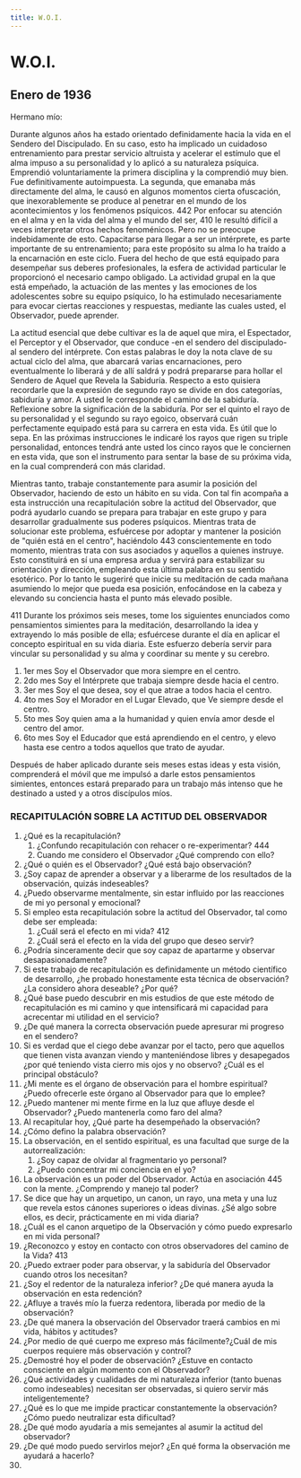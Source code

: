 ```yaml
---
title: W.O.I.
---
```


# W.O.I.

## Enero de 1936

Hermano mío:

Durante algunos años ha estado orientado definidamente hacia la vida en el Sendero del Discipulado. En su caso, esto ha implicado un cuidadoso entrenamiento para prestar servicio altruista y acelerar el estímulo que el alma impuso a su personalidad y lo aplicó a su naturaleza psíquica. Emprendió voluntariamente la primera disciplina y la comprendió muy bien. Fue definitivamente autoimpuesta. La segunda, que emanaba más directamente del alma, le causó en algunos momentos cierta ofuscación, que inexorablemente se produce al penetrar en el mundo de los acontecimientos y los fenómenos psíquicos. <Pin lang="en">442</Pin> Por enfocar su atención en el alma y en la vida del alma y el mundo del ser, <Pin lang="es">410</Pin> le resultó difícil a veces interpretar otros hechos fenoménicos. Pero no se preocupe indebidamente de esto. Capacitarse para llegar a ser un intérprete, es parte importante de su entrenamiento; para este propósito su alma lo ha traído a la encarnación en este ciclo. Fuera del hecho de que está equipado para desempeñar sus deberes profesionales, la esfera de actividad particular le proporcionó el necesario campo obligado. La actividad grupal en la que está empeñado, la actuación de las mentes y las emociones de los adolescentes sobre su equipo psíquico, lo ha estimulado necesariamente para evocar ciertas reacciones y respuestas, mediante las cuales usted, el Observador, puede aprender.

La actitud esencial que debe cultivar es la de aquel que mira, el Espectador, el Perceptor y el Observador, que conduce -en el sendero del discipulado- al sendero del intérprete. Con estas palabras le doy la nota clave de su actual ciclo del alma, que abarcará varias encarnaciones, pero eventualmente lo liberará y de allí saldrá y podrá prepararse para hollar el Sendero de Aquel que Revela la Sabiduría. Respecto a esto quisiera recordarle que la expresión de segundo rayo se divide en dos categorías, sabiduría y amor. A usted le corresponde el camino de la sabiduría. Reflexione sobre la significación de la sabiduría. Por ser el quinto el rayo de su personalidad y el segundo su rayo egoico, observará cuán perfectamente equipado está para su carrera en esta vida. Es útil que lo sepa. En las próximas instrucciones le indicaré los rayos que rigen su triple personalidad, entonces tendrá ante usted los cinco rayos que le conciernen en esta vida, que son el instrumento para sentar la base de su próxima vida, en la cual comprenderá con más claridad.

Mientras tanto, trabaje constantemente para asumir la posición del Observador, haciendo de esto un hábito en su vida. Con tal fin acompaña a esta instrucción una recapitulación sobre la actitud del Observador, que podrá ayudarlo cuando se prepara para trabajar en este grupo y para desarrollar gradualmente sus poderes psíquicos. Mientras trata de solucionar este problema, esfuércese por adoptar y mantener la posición de "quién está en el centro", haciéndolo <Pin lang="en">443</Pin> conscientemente en todo momento, mientras trata con sus asociados y aquellos a quienes instruye. Esto constituirá en sí una empresa ardua y servirá para estabilizar su orientación y dirección, empleando esta última palabra en su sentido esotérico. Por lo tanto le sugeriré que inicie su meditación de cada mañana asumiendo lo mejor que pueda esa posición, enfocándose en la cabeza y elevando su conciencia hasta el punto más elevado posible.

<p><Pin lang="es">411</Pin> Durante los próximos seis meses, tome los siguientes enunciados como pensamientos simientes para la meditación, desarrollando la idea y extrayendo lo más posible de ella; esfuércese durante el día en aplicar el concepto espiritual en su vida diaria. Este esfuerzo debería servir para vincular su personalidad y su alma y coordinar su mente y su cerebro.</p>

1. 1er mes Soy el Observador que mora siempre en el centro.
2. 2do mes Soy el Intérprete que trabaja siempre desde hacia el centro.
3. 3er mes Soy el que desea, soy el que atrae a todos hacia el centro.
4. 4to mes Soy el Morador en el Lugar Elevado, que Ve siempre desde el centro.
5. 5to mes Soy quien ama a la humanidad y quien envía amor desde el centro del amor.
6. 6to mes Soy el Educador que está aprendiendo en el centro, y elevo hasta ese centro a todos aquellos que trato de ayudar.

Después de haber aplicado durante seis meses estas ideas y esta visión, comprenderá el móvil que me impulsó a darle estos pensamientos simientes, entonces estará preparado para un trabajo más intenso que he destinado a usted y a otros discípulos míos.

### RECAPITULACIÓN SOBRE LA ACTITUD DEL OBSERVADOR

1. ¿Qué es la recapitulación?
   1. ¿Confundo recapitulación con rehacer o re-experimentar? <Pin lang="en">444</Pin>
   2. Cuando me considero el Observador ¿Qué comprendo con ello?
2. ¿Qué o quién es el Observador? ¿Qué está bajo observación?
3. ¿Soy capaz de aprender a observar y a liberarme de los resultados de la observación, quizás indeseables?
4. ¿Puedo observarme mentalmente, sin estar influido por las reacciones de mi yo personal y emocional?
5. Si empleo esta recapitulación sobre la actitud del Observador, tal como debe ser empleada:
   1. ¿Cuál será el efecto en mi vida? <Pin lang="es">412</Pin>
   2. ¿Cuál será el efecto en la vida del grupo que deseo servir?
6. ¿Podría sinceramente decir que soy capaz de apartarme y observar desapasionadamente?
7. Si este trabajo de recapitulación es definidamente un método científico de desarrollo, ¿he probado honestamente esta técnica de observación? ¿La considero ahora deseable? ¿Por qué?
8. ¿Qué base puedo descubrir en mis estudios de que este método de recapitulación es mi camino y que intensificará mi capacidad para acrecentar mi utilidad en el servicio?
9. ¿De qué manera la correcta observación puede apresurar mi progreso en el sendero?
10. Si es verdad que el ciego debe avanzar por el tacto, pero que aquellos que tienen vista avanzan viendo y manteniéndose libres y desapegados ¿por qué teniendo vista cierro mis ojos y no observo? ¿Cuál es el principal obstáculo?
11. ¿Mi mente es el órgano de observación para el hombre espiritual? ¿Puedo ofrecerle este órgano al Observador para que lo emplee?
12. ¿Puedo mantener mi mente firme en la luz que afluye desde el Observador? ¿Puedo mantenerla como faro del alma?
13. Al recapitular hoy, ¿Qué parte ha desempeñado la observación?
14. ¿Cómo defino la palabra observación?
15. La observación, en el sentido espiritual, es una facultad que surge de la autorrealización:
    1. ¿Soy capaz de olvidar al fragmentario yo personal?
    2. ¿Puedo concentrar mi conciencia en el yo?
16. La observación es un poder del Observador. Actúa en asociación <Pin lang="en">445</Pin> con la mente. ¿Comprendo y manejo tal poder?
17. Se dice que hay un arquetipo, un canon, un rayo, una meta y una luz que revela estos cánones superiores o ideas divinas. ¿Sé algo sobre ellos, es decir, prácticamente en mi vida diaria?
18. ¿Cuál es el canon arquetipo de la Observación y cómo puedo expresarlo en mi vida personal?
19. ¿Reconozco y estoy en contacto con otros observadores del camino de la Vida? <Pin lang="es">413</Pin>
20. ¿Puedo extraer poder para observar, y la sabiduría del Observador cuando otros los necesitan?
21. ¿Soy el redentor de la naturaleza inferior? ¿De qué manera ayuda la observación en esta redención?
22. ¿Afluye a través mío la fuerza redentora, liberada por medio de la observación?
23. ¿De qué manera la observación del Observador traerá cambios en mi vida, hábitos y actitudes?
24. ¿Por medio de qué cuerpo me expreso más fácilmente?¿Cuál de mis cuerpos requiere más observación y control?
25. ¿Demostré hoy el poder de observación? ¿Estuve en contacto consciente en algún momento con el Observador?
26. ¿Qué actividades y cualidades de mi naturaleza inferior (tanto buenas como indeseables) necesitan ser observadas, si quiero servir más inteligentemente?
27. ¿Qué es lo que me impide practicar constantemente la observación? ¿Cómo puedo neutralizar esta dificultad?
28. ¿De qué modo ayudaría a mis semejantes al asumir la actitud del observador?
29. ¿De qué modo puedo servirlos mejor? ¿En qué forma la observación me ayudará a hacerlo?
30. 
